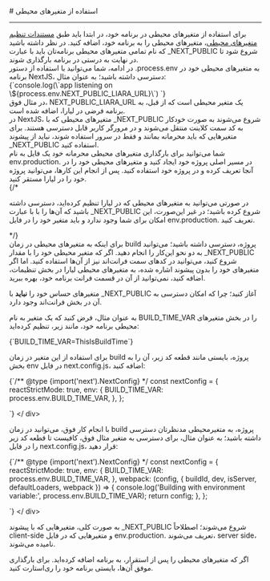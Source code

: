 

<Layout>
<Head>
<title>مستندات تنظیم متغیرهای محیطی در NextJS - لیارا</title>
<meta property="og:title" content="مستندات خدمات رایانش ابری لیارا" />
<meta property="og:description" content="مستندات مربوط به نحوه تنظیم متغیرهای محیطی در پلتفرم NextJS در لیارا"  />
<meta property="og:image" content="https://files.liara.ir/liara/logos/liara-poster.jpg" />
</Head>
# استفاده از متغیرهای محیطی 
<hr className="mb-2" />
برای استفاده از متغیرهای محیطی در برنامه خود، در ابتدا باید طبق <a href="/paas/details/envs" className="text-[#2196f3] ">مستندات تنظیم متغیرهای محیطی</a>، متغیرهای محیطی را به برنامه خود، اضافه کنید. در نظر داشته باشید که نام تمامی متغیرهای محیطی برنامه‌تان باید با عبارت <Important>_NEXT_PUBLIC</Important> شروع شود تا در نهایت به درستی در برنامه بارگذاری شوند.
<div className="h-2" />
در ادامه، شما می‌توانید با استفاده از دستور <Important>.process.env</Important> به متغیرهای محیطی خود در برنامه NextJS، دسترسی داشته باشید؛ به عنوان مثال:

<div className="h-2" />
<div dir="ltr">
<Highlight  className="js">
{`console.log(\`app listening on \${process.env.NEXT_PUBLIC_LIARA_URL}\`) `}
</Highlight>
</ div>
<div className="h-2" />
در مثال فوق، <Important>NEXT_PUBLIC_LIARA_URL</Important> یک متغیر محیطی است که از قبل، به برنامه فرضی در لیارا، اضافه شده است.



<Section id="set-private-envs" title="بارگذاری متغیرهای محیطی در سرور" />
در NextJS، متغیرهای محیطی که با <Important>_NEXT_PUBLIC</Important> شروع می‌شوند به صورت خودکار به کد سمت کلاینت منتقل می‌شوند و در مرورگر کاربر قابل دسترسی هستند. برای متغیرهایی که باید محرمانه بمانند و فقط در سرور استفاده شوند، نباید از پیشوند <Important>_NEXT_PUBLIC</Important> استفاده کنید.
<div className="h-2" />
شما می‌توانید برای بارگذاری متغیرهای محیطی محرمانه خود یک فایل به نام <Important>env.production.</Important> در مسیر اصلی پروژه خود ایجاد کنید و متغیرهای محیطی خود را در آنجا تعریف کرده و در پروژه خود استفاده کنید. پس از انجام این کارها، می‌توانید پروژه خود را در لیارا مستقر کنید. 


<div className="h-4" />
{/* <Alert variant="error">
<p>
  در صورتی می‌توانید به متغیرهای محیطی 
  که در لیارا تنظیم کرده‌اید، دسترسی داشته باشید که آن‌ها را با با عبارت 
  <Important>_NEXT_PUBLIC</Important> شروع کرده باشید؛ 
  در غیر این‌صورت، این امکان برای شما وجود ندارد 
  و باید متغیر خود را در فایل <Important>env.production.</Important> تعریف کنید.
</p>
</Alert> */}


<Section id="use-envs-while-building" title="استفاده از متغیرهای محیطی در زمان build پروژه" />
برای اینکه به متغیرهای محیطی در زمان build پروژه، دسترسی داشته باشید؛ می‌توانید به دو نحو این‌کار را انجام دهید. 
اگر که متغیر محیطی خود را با مقدار <Important>_NEXT_PUBLIC</Important> شروع کنید، می‌توانید 
در کدهای سمت فرانت‌اند نیز از آن‌ها استفاده کنید. اما اگر متغیرهای خود را بدون پیشوند اشاره شده، 
به متغیرهای محیطی لیارا در بخش تنظیمات، اضافه کنید، نمی‌توانید از آن در قسمت فرانت برنامه خود، بهره ببرید. 

<Alert variant="error">
<p>
  متغیرهای حساس خود را <b>نباید</b> با <Important>_NEXT_PUBLIC</Important> آغاز کنید؛ چرا که امکان دسترسی به آن در 
  بخش فرانت‌اند وجود دارد.
</p>
</Alert>

به عنوان مثال، فرض کنید که یک متغیر به نام <Important>BUILD_TIME_VAR</Important> را در بخش متغیرهای محیطی برنامه خود، مانند زیر، تنظیم کرده‌اید:

<div className="h-2" />
<div dir="ltr">
<Highlight  className="js">
{`BUILD_TIME_VAR=ThisIsBuildTime`}
</Highlight>
</ div>
<div className="h-2" />

برای استفاده از این متغیر در زمان build پروژه، بایستی مانند قطعه کد زیر، آن را به بخش <Important>env</Important> در فایل <Important>next.config.js</Important>، اضافه کنید:
<div className="h-2" />
<div dir="ltr">
<Highlight  className="js">
{`/** @type {import('next').NextConfig} */
const nextConfig = {
  reactStrictMode: true,
  env: {
    BUILD_TIME_VAR: process.env.BUILD_TIME_VAR,
  },
  };

`}
</Highlight>
</ div>
<div className="h-2" />

با انجام کار فوق، می‌توانید در زمان build پروژه، به متغیرمحیطی مدنظرتان دسترسی داشته باشید؛ به عنوان مثال، برای دسترسی به متغیر مثال فوق، کافیست تا قطعه کد زیر را در فایل <Important>next.config.js</Important>، قرار دهید:
<div className="h-2" />
<div dir="ltr">
<Highlight  className="js">
{`/** @type {import('next').NextConfig} */
const nextConfig = {
  reactStrictMode: true,
  env: {
    BUILD_TIME_VAR: process.env.BUILD_TIME_VAR,
  },
  webpack: (config, { buildId, dev, isServer, defaultLoaders, webpack }) => {
    console.log('Building with environment variable:', process.env.BUILD_TIME_VAR);
    return config;
  },
  };

`}
</Highlight>
</ div>
<div className="h-2" />

<Alert variant='info'>
<p>
به صورت کلی، متغیرهایی که با پیشوند <Important>_NEXT_PUBLIC</Important> شروع می‌شوند؛ اصطلاحاً <Important>client-side</Important> و متغیرهایی که در فایل <Important>env.production.</Important> تعریف می‌شوند، <Important>server side</Important>، نامیده می‌شوند.
</p>
</Alert>
<Alert variant='warning'>
<p>
اگر که متغیرهای محیطی را پس از استقرار، به برنامه اضافه کرده‌اید. برای بارگذاری موفق آن‌ها، بایستی برنامه خود را ری‌استارت کنید.
</p>
</Alert>


</Layout>